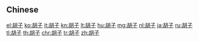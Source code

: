 {{also|鬍子}}
==Chinese==
{{zh-see|鬍子}}

[[el:胡子]]
[[ko:胡子]]
[[it:胡子]]
[[kn:胡子]]
[[lt:胡子]]
[[hu:胡子]]
[[mg:胡子]]
[[nl:胡子]]
[[ja:胡子]]
[[ru:胡子]]
[[tl:胡子]]
[[th:胡子]]
[[chr:胡子]]
[[tr:胡子]]
[[zh:胡子]]